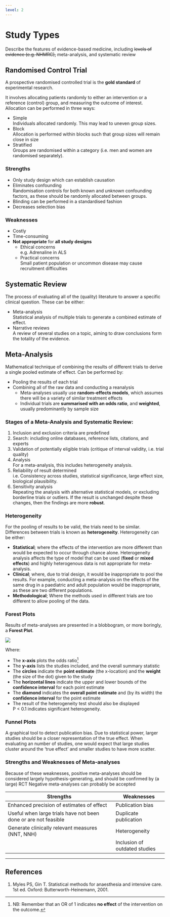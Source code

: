 ```yaml
---
level: 2
---
```


# Study Types

::: dual
Describe the features of evidence-based medicine, including ~~levels of evidence (e.g. NHMRC),~~ meta-analysis, and systematic review
:::

## Randomised Control Trial

A prospective randomised controlled trial is the **gold standard** of experimental research.

It involves allocating patients randomly to either an intervention or a reference (control) group, and measuring the outcome of interest. Allocation can be performed in three ways:

* Simple\
Individuals allocated randomly. This may lead to uneven group sizes.
* Block\
  Allocation is performed within blocks such that group sizes will remain close in size
* Stratified\
Groups are randomised within a category (i.e. men and women are randomised separately).

### Strengths

* Only study design which can establish causation
* Eliminates confounding \
Randomisation controls for both known and *unknown* confounding factors, as these should be randomly allocated between groups.
* Blinding can be performed in a standardised fashion
* Decreases selection bias

### Weaknesses

* Costly
* Time-consuming
* **Not appropriate** for **all study designs**
    * Ethical concerns\
    e.g. Adrenaline in ALS
    * Practical concerns\
    Small patient population or uncommon disease may cause recruitment difficulties


## Systematic Review

The process of evaluating all of the (quality) literature to answer a specific clinical question. These can be either:

* Meta-analysis\
Statistical analysis of multiple trials to generate a combined estimate of effect.
* Narrative reviews\
A review of several studies on a topic, aiming to draw conclusions form the totality of the evidence.

## Meta-Analysis

Mathematical technique of combining the results of different trials to derive a single pooled estimate of effect. Can be performed by:

* Pooling the results of each trial\
* Combining all of the raw data and conducting a reanalysis
    * Meta-analyses usually use **random-effects models**, which assumes there will be a variety of similar treatment effects
    * Individual trials are **summarised with an odds ratio**, and **weighted**, usually predominantly by sample size


### Stages of a Meta-Analysis and Systematic Review:

1. Inclusion and exclusion criteria are predefined
2. Search: including online databases, reference lists, citations, and experts
3. Validation of potentially eligible trials (critique of interval validity, i.e. trial quality)
4. Analysis\
For a meta-analysis, this includes heterogeneity analysis.
5. Reliability of result determined\
i.e. Consistency across studies, statistical significance, large effect size, biological plausibility.
6. Sensitivity analysis\
Repeating the analysis with alternative statistical models, or excluding borderline trials or outliers. If the result is unchanged despite these changes, then the findings are more **robust**.

### Heterogeneity

For the pooling of results to be valid, the trials need to be similar. Differences between trials is known as **heterogeneity**. Heterogeneity can be either:

* **Statistical**; where the effects of the intervention are more different than would be expected to occur through chance alone. Heterogeneity analysis affects the type of model that can be used (**fixed** or **mixed effects**) and highly heterogenous data is not appropriate for meta-analysis.
* **Clinical**; where, due to trial design, it would be inappropriate to pool the results. For example, conducting a meta-analysis on the effects of the same drug in a paediatric and adult population would be inappropriate, as these are two different populations.
* **Methodological**; Where the methods used in different trials are too different to allow pooling of the data.

### Forest Plots

Results of meta-analyses are presented in a blobbogram, or more boringly, a **Forest Plot**.

<img src="resources/forest.svg">

Where:

* The **x-axis** plots the odds ratio^[NB: Remember that an OR of 1 indicates **no effect** of the intervention on the outcome.]
* The **y-axis** lists the studies included, and the overall summary statistic
* The **circles** indicate the **point estimate** (the x-location) and the **weight** (the size of the dot) given to the study
* The **horizontal lines** indicate the upper and lower bounds of the **confidence interval** for each point estimate
* The **diamond** indicates the **overall point estimate** and (by its width) the **confidence interval** for the point estimate
* The result of the heterogeneity test should also be displayed\
P < 0.1 indicates significant heterogeneity.

### Funnel Plots

A graphical tool to detect publication bias. Due to statistical power, larger studies should be a closer representation of the true effect. When evaluating an number of studies, one would expect that large studies cluster around the 'true effect' and smaller studies to have more scatter.

### Strengths and Weaknesses of Meta-analyses

:::info
Because of these weaknesses, positive meta-analyses should be considered largely hypothesis-generating, and should be confirmed by (a large) RCT
Negative meta-analyses can probably be accepted
:::

|                            Strengths                            |           Weaknesses          |
|-----------------------------------------------------------------+-------------------------------|
| Enhanced precision of estimates of effect                       | Publication bias              |
| Useful when large trials have not been done or are not feasible | Duplicate publication         |
| Generate clinically relevant measures (NNT, NNH)                | Heterogeneity                 |
|                                                                 | Inclusion of outdated studies |



---

## References

1. Myles PS, Gin T. Statistical methods for anaesthesia and intensive care. 1st ed. Oxford: Butterworth-Heinemann, 2001.
